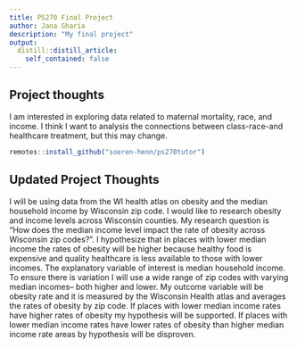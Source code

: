 ```yaml
---
title: PS270 Final Project
author: Jana Gharia
description: "My final project"
output:
  distill::distill_article:
    self_contained: false
---
```




## Project thoughts

I am interested in exploring data related to maternal mortality, race, and income. I think I want to analysis the connections between class-race-and healthcare treatment, but this may change. 


```r
remotes::install_github("soeren-henn/ps270tutor")
```


## Updated Project Thoughts 

I will be using data from the WI health atlas on obesity and the median household income by Wisconsin zip code. I would like to research obesity and income levels across Wisconsin counties. My research question is “How does the median income level impact the rate of obesity across Wisconsin zip codes?”. I hypothesize that in places with lower median income the rates of obesity will be higher because healthy food is expensive and quality healthcare is less available to those with lower incomes. The explanatory variable of interest is median household income. To ensure there is variation I will use a wide range of zip codes with varying median incomes– both higher and lower. My outcome variable will be obesity rate and it is measured by the Wisconsin Health atlas and averages the rates of obesity by zip code. If places with lower median income rates have higher rates of obesity my hypothesis will be supported. If places with lower median income rates have lower rates of obesity than higher median income rate areas by hypothesis will be disproven. 
